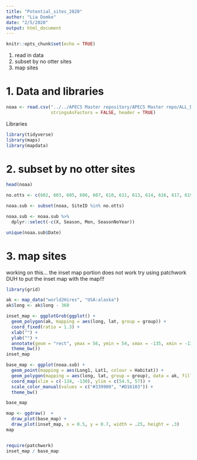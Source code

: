 ```yaml
---
title: "Potential_sites_2020"
author: "Lia Domke"
date: "2/5/2020"
output: html_document
---
```


```r
knitr::opts_chunk$set(echo = TRUE)
```

1. read in data
2. subset by no otter sites
3. map sites


# 1. Data and libraries
```r
noaa <- read.csv("../../APECS Master repository/APECS Master repo/ALL_DATA/noaa_seak_fish_atlas_CLEAN.csv",
                 stringsAsFactors = FALSE, header = TRUE)
```

Libraries
```r
library(tidyverse)
library(maps)
library(mapdata)
```
# 2. subset by no otter sites
```r
head(noaa)

no.otts <- c(602, 603, 605, 606, 607, 610, 611, 613, 614, 616, 617, 619, 620, 162,165)

noaa.sub <- subset(noaa, SiteID %in% no.otts)

noaa.sub <- noaa.sub %>%
  dplyr::select(-c(X, Season, Mon, SeasonNoYear))

unique(noaa.sub$Date)
```

# 3. map sites

working on this... the inset map portion does not work
try using patchwork DUH to put the inset map with the map!!! 
```r
library(grid)

ak <- map_data("world2Hires", "USA:alaska")
ak$long <- ak$long - 360

inset_map <- ggplotGrob(ggplot() +
  geom_polygon(ak, mapping = aes(long, lat, group = group)) +
  coord_fixed(ratio = 1.3) +
  xlab("") +
  ylab("") +
  annotate(geom = "rect", ymax = 56, ymin = 54, xmax = -135, xmin = -130, fill = NA, colour = "red") +
  theme_bw())
inset_map

base_map <- ggplot(noaa.sub) +
  geom_point(mapping = aes(Long1, Lat1, colour = Habitat)) +
  geom_polygon(mapping = aes(long, lat, group = group), data = ak, fill = "#666666") +
  coord_map(xlim = c(-134, -130), ylim = c(54.5, 57)) +
  scale_color_manual(values = c("#339900", "#D16103")) +
  theme_bw()

base_map 

map <- ggdraw()  +
  draw_plot(base_map) +
  draw_plot(inset_map, x = 0.5, y = 0.7, width = .25, height = .3)
map


require(patchwork)
inset_map / base_map

```

